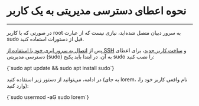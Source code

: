 

<Layout>
<Head>
<title>مستندات اعطای دسترسی مدیریتی به یک کاربر در سرور ابری Debian - لیارا</title>
<meta property="og:title" content="مستندات خدمات رایانش ابری لیارا" />
<meta property="og:description" content="مستندات مربوط به نحوه اعطای دسترسی مدیریتی به یک کاربر در سرور مجازی دبیان Debian در لیارا"  />
<meta property="og:image" content="https://files.liara.ir/liara/logos/liara-poster.jpg" />
</Head>

# نحوه اعطای دسترسی مدیریتی به یک کاربر
<hr className="mb-2" />

<Alert variant="error">
<p>
    در صورتی که با کاربر <Important>root</Important> به سرور دبیان متصل شده‌اید، نیازی نیست که از عبارت <Important>sudo</Important> قبل از دستورات استفاده کنید.
</p>
</Alert>
<div className="h-4" />

<p>
    پس از <a href="/iaas/debian/how-tos/connect-to-server-using-ssh" className="text-[#2196f3]">اتصال به سرور ابری خود با استفاده از SSH</a> و <a href="/iaas/debian/how-tos/create-new-user" className="text-[#2196f3]">ساخت کاربر جدید</a>، برای اعطای دسترسی مدیریتی (sudo) به آن، در ابتدا باید پکیج <Important>sudo</Important> را نصب کنید:
</p>
    


<div className="h-2" />
<div dir='ltr'>
    <Highlight className="bash">
        {`sudo apt update && sudo apt install sudo`}
    </Highlight>
</div>
<div className="h-2" />

<p>   
     در ادامه، می‌توانید از دستور زیر استفاده کنید (به جای <Important>lorem</Important>، نام واقعی کاربر خود را، وارد کنید): 
</p>

<div className="h-2" />
<div dir='ltr'>
    <Highlight className="bash">
        {`sudo usermod -aG sudo lorem`}
    </Highlight>
</div>
<div className="h-2" />

</Layout>